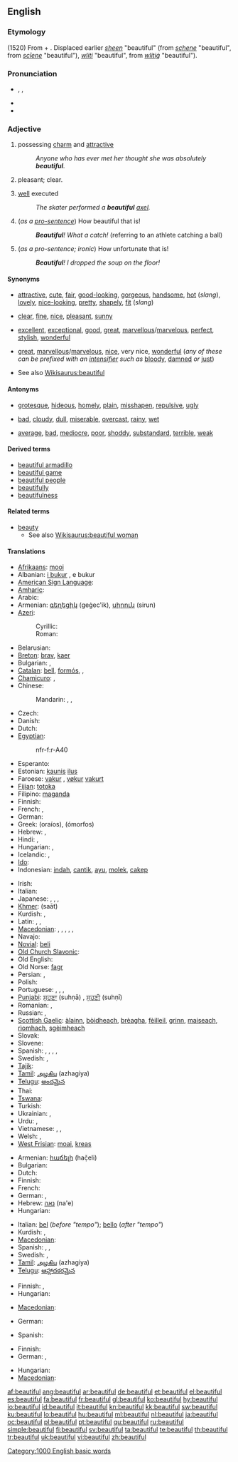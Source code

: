 ==English==

{{rank|England|sense|ten|422|beautiful|possible|mark|followed}}

===Etymology===
(1520) From {{term|beauty}} + {{etyl|gem}} {{term|-ful||full of}}. Displaced earlier {{en}} ''[[sheen]]'' "beautiful" (from {{enm}} ''[[schene#Middle English|schene]]'' "beautiful", from {{ang}} ''[[sciene#Old English|scīene]]'' "beautiful"), {{enm}} ''[[wliti#Middle English|wliti]]'' "beautiful", from {{ang}} ''[[wlitig#Old English|wlitiġ]]'' "beautiful").

===Pronunciation===
* {{enPR|byo͞oʹtĭ-fəl}}, {{IPA|/ˈbjuːtɪfəl/}}, {{SAMPA|/"bju:tIf@l/}}
* {{audio|en-us-beautiful.ogg|Audio (US)}}
* {{hyphenation|beau|ti|ful}}

===Adjective===
{{en-adj}}

# possessing [[charm]] and [[attractive]]
#: ''Anyone who has ever met her thought she was absolutely '''beautiful'''.''
# {{context|of the weather}} pleasant; clear.
# [[well]] executed
#: ''The skater performed a '''beautiful''' [[axel]].''
# <!--not an interjection-->(''as a [[pro-sentence]]'') How beautiful that is!
#: '''''Beautiful'''! What a catch!'' (referring to an athlete catching a ball)
# <!--not an interjection-->(''as a pro-sentence; ironic'') How unfortunate that is!
#: '''''Beautiful'''! I dropped the soup on the floor!''

====Synonyms====
* {{sense|possessing charm and attractive}} [[attractive]], [[cute]], [[fair]], [[good-looking]], [[gorgeous]], [[handsome]], [[hot]] (''slang''), [[lovely]], [[nice-looking]], [[pretty]], [[shapely]], [[fit]] (''slang'')
* {{sense|of the weather}} [[clear]], [[fine]], [[nice]], [[pleasant]], [[sunny]]
* {{sense|well executed}} [[excellent]], [[exceptional]], [[good]], [[great]], [[marvellous]]/[[marvelous]], [[perfect]], [[stylish]], [[wonderful]]
* {{sense|ironic: how unfortunate}} [[great]], [[marvellous]]/[[marvelous]], [[nice]], very nice, [[wonderful]] (''any of these can be prefixed with an [[intensifier]] such as'' [[bloody]], [[damned]] ''or'' [[just]])
* See also [[Wikisaurus:beautiful]]

====Antonyms====
* {{sense|possessing charm and attractive}} [[grotesque]], [[hideous]], [[homely]], [[plain]], [[misshapen]], [[repulsive]], [[ugly]]
* {{sense|of the weather}} [[bad]], [[cloudy]], [[dull]], [[miserable]], [[overcast]], [[rainy]], [[wet]]
* {{sense|well executed}} [[average]], [[bad]], [[mediocre]], [[poor]], [[shoddy]], [[substandard]], [[terrible]], [[weak]]

====Derived terms====
* [[beautiful armadillo]]
* [[beautiful game]]
* [[beautiful people]]
* [[beautifully]]
* [[beautifulness]]<!--?-->

====Related terms====
* [[beauty]]
** See also [[Wikisaurus:beautiful woman]]

====Translations====
{{trans-top|possessing charm and attractive}}
* [[Afrikaans]]: [[mooi]]
* Albanian: [[bukur|i bukur]] {{m}}, e bukur {{f}}
* [[American Sign Language]]: {{tø|ase|5@NearCheek-PalmBack RoundVert OpenA@NearJaw-PalmBack|xs=American Sign Language}}
* [[Amharic]]: {{tø|am|ቆንጆ|tr=qonjo|sc=Ethi}}
* Arabic: {{t|ar|جميل|tr=jamiil|sc=Arab}}
* Armenian: [[գեղեցիկ]] (geġec'ik), [[սիրուն]] (sirun)
* [[Azeri]]:
*: Cyrillic: {{t-|az|гәшәнҝ|sc=Cyrl|xs=Azeri}}
*: Roman: {{t-|az|qəşəng|xs=Azeri}}
* Belarusian: {{t|be|выдатны|tr=vydántny|sc=Cyrl}}
* [[Breton]]: [[brav]], [[kaer]]
* Bulgarian: {{t+|bg|красив|tr=krasív}}, {{t+|bg|прекрасен|tr=prekrásen}}
* [[Catalan]]: [[bell]], [[formós]],  {{t+|ca|bonic|m}},  {{t|ca|bonica|f}}
* [[Chamicuro]]: {{tø|ccc|pya'c̈homa}}, {{tø|ccc|pewa puti'na}}
* Chinese:
*: Mandarin: {{t-|cmn|漂亮|tr=piàoliàng|sc=Hani}},  {{t-|cmn|美|tr=měi|sc=Hani}},  {{t-|cmn|好看|tr=hǎokàn|sc=Hani}}
* Czech: {{t|cs|krásný}}
* Danish: {{t+|da|smuk}}
* Dutch: {{t+|nl|mooi}}
* [[Egyptian]]: {{tø|egy|nfr|sc=Egyp}}
*: <hiero>nfr-f:r-A40</hiero>
* Esperanto: {{t+|eo|bela|xs=Esperanto}}
* Estonian: [[kaunis]] [[ilus]]
* Faroese: [[vakur]] {{m}}, [[vøkur]] {{f}} [[vakurt]] {{n}}
* [[Fijian]]: [[totoka]]
* Filipino: [[maganda]]
* Finnish: {{t+|fi|kaunis}}
* French: {{t+|fr|beau|m}}, {{t+|fr|belle|f}}
* German: {{t+|de|schön}}
* Greek: {{t+|el|ωραίος|m}} (oraíos), {{t+|el|όμορφος|m}} (ómorfos)
* Hebrew: {{t|he|יפה|m|tr=yafe|sc=Hebr}},  {{t|he|יפה|f|tr=yafa|sc=Hebr}}
* Hindi: {{t-|hi|ख़ूबसूरत|tr=xūbsūrat|xs=Hindi}}, {{t-|hi|सुन्दर|tr=sundar|xs=Hindi}}
* Hungarian: {{t+|hu|szép}},  {{t+|hu|gyönyörű}}
* Icelandic: {{t+|is|fallegur}}, {{t+|is|fagur}}
* [[Ido]]: {{t+|io|bela|xs=Ido}}
* Indonesian: [[indah]], [[cantik]], [[ayu]], [[molek]], [[cakep]]
{{trans-mid}}
* Irish: {{t-|ga|álainn|xs=Irish}}
* Italian: {{t+|it|bello}}
* Japanese: {{t|ja|美しい|tr=うつくしい, utsukushii|sc=Jpan}},  {{t|ja|綺麗|sc=Jpan}},  {{t|ja|きれい|tr=kirei|sc=Jpan}},  {{t|ja|素敵|tr=すてき, suteki|sc=Jpan}}
* [[Khmer]]: {{Khmr|[[ស្អាត]]}} (saāt)
* Kurdish: {{ku-Arab|[[جوان]]}}, {{ku-Arab|[[ئێسک سووک]]}}
* Latin: {{t-|la|pulcher}}, {{t-|la|formosus|m}}, {{t+|la|bellus|m}}
* [[Macedonian]]: {{t|mk|убав|m|tr=úbav}},  {{t|mk|убава|f|tr=úbava}},  {{t|mk|убаво|n|tr=úbavo}},  {{t-|mk|прекрасен|m|tr=prékrasen}},  {{t|mk|прекрасна|f|tr=prékrasna}},  {{t|mk|прекрасно|n|tr=prékrasno}}
* Navajo: {{tø|nv|nizhóní}}
* [[Novial]]: [[beli]]
* [[Old Church Slavonic]]: {{tø|cu|красьнъ|tr=krasĭnŭ|sc=Cyrs}}
* Old English: {{t-|ang|wlitig|xs=Old English}}
* Old Norse: [[fagr]]
* Persian: {{t+|fa|زیبا|tr=zibâ|xs=Persian}}, {{t+|fa|قشنگ|tr=qašang|xs=Persian}}
* Polish: {{t|pl|piękny}}
* Portuguese: {{t+|pt|belo|m}}, {{t+|pt|bela|f}}, {{t+|pt|bonito|m}}, {{t+|pt|bonita|f}}
* [[Punjabi]]: [[ਸੁਹਣਾ]] (suhṇā) {{m}}, [[ਸੁਹਣੀ]] (suhṇī) {{f}}
* Romanian: {{t+|ro|frumos|m|n}}, {{t-|ro|frumoasă|f}}
* Russian: {{t+|ru|красивый|tr=krasívyj}}, {{t+|ru|прекрасный|tr=prekrásnyj}}
* [[Scottish Gaelic]]: [[àlainn]], [[bòidheach]], [[brèagha]], [[fèilleil]], [[grinn]], [[maiseach]], [[rìomhach]], [[sgèimheach]]
* Slovak: {{t|sk|krásny}}
* Slovene: {{t|sl|lep}}
* Spanish: {{t-|es|hermoso}}, {{t+|es|bello}}, {{t+|es|lindo}},  {{t|es|guapo}},  {{t|es|bonito}}
* Swedish: {{t+|sv|fin}}, {{t+|sv|vacker}}
* [[Tajik]]: {{t|tg|зебо|tr=zebo|sc=Cyrl|xs=Tajik}}
* [[Tamil]]: [[அழகிய]] (azhagiya)
* [[Telugu]]: [[అందమైన]]
* Thai: {{t-|th|สุนทร|tr=sŭnton}}
* [[Tswana]]: {{t-|tn|-ntle|xs=Tswana}}
* Turkish: {{t+|tr|güzel}}
* Ukrainian: {{t|uk|вродливий|tr=vrodlývyj|sc=Cyrl}},  {{t|uk|красивий|tr=krasývyj|sc=Cyrl}}
* Urdu: {{t-|ur|خوبصورت|tr=xūbsūrat|xs=Urdu}}, {{t-|ur|سندر|tr=sundar|xs=Urdu}}
* Vietnamese: {{t|vi|đẹp đẽ}},  {{t|vi|tốt}},  {{t|vi|tốt đẹp}}
* Welsh: {{t|cy|hardd|xs=Welsh}},  {{t|cy|prydferth|xs=Welsh}}
* [[West Frisian]]: [[moai]], [[kreas]]
{{trans-bottom}}

{{trans-top|of weather: pleasant, clear}}
* Armenian: [[հաճելի]] (hač̣eli)
* Bulgarian: {{t+|bg|хубав}}
* Dutch: {{t+|nl|mooi}}
* Finnish: {{t+|fi|kaunis}}
* French: {{t+|fr|beau|m}}
* German: {{t|de|heiter}},  {{t|de|schön}}
* Hebrew: [[נאה]] (na'e)
* Hungarian: {{t+|hu|szép}}
{{trans-mid}}
* Italian: [[bel]] (''before "tempo"''); [[bello]] (''after "tempo"'')
* Kurdish: {{ku-Arab|[[خۆش]]}}, {{ku-Arab|[[فێنک]]}}
* [[Macedonian]]: {{t|mk|убаво|n|tr=úbavo}}
* Spanish: {{t|es|bueno}},  {{t|es|despejado}},  {{t|es|alegre}}
* Swedish: {{t+|sv|fint|n}}, {{t+|sv|vackert|n}}
* [[Tamil]]: [[அழகிய]] (azhagiya)
* [[Telugu]]: [[ఆహ్లాదకరమైన]]
{{trans-bottom}}

{{trans-top|well executed}}
* Finnish: {{t+|fi|kaunis}}, {{t+|fi|loistava}}
* Hungarian: {{t+|hu|szép}}
{{trans-mid}}
* [[Macedonian]]: {{t|mk|убаво|tr=úbavo}}
{{trans-bottom}}

{{trans-top|as a pro-sentence}}
* German: {{t|de|toll}}
{{trans-mid}}
* Spanish: {{t|es|bravo}}
{{trans-bottom}}

{{trans-top|ironic: how unfortunate}}
* Finnish: {{t+|fi|loistava}}
* German: {{t|de|toll}},  {{t|de|schön}}
{{trans-mid}}
* Hungarian: {{t+|hu|szép}}
* [[Macedonian]]: {{t|mk|убаво|tr=úbavo}}
{{trans-bottom}}

[[Category:1000 English basic words]]

[[af:beautiful]]
[[ang:beautiful]]
[[ar:beautiful]]
[[de:beautiful]]
[[et:beautiful]]
[[el:beautiful]]
[[es:beautiful]]
[[fa:beautiful]]
[[fr:beautiful]]
[[gl:beautiful]]
[[ko:beautiful]]
[[hy:beautiful]]
[[io:beautiful]]
[[id:beautiful]]
[[it:beautiful]]
[[kn:beautiful]]
[[kk:beautiful]]
[[sw:beautiful]]
[[ku:beautiful]]
[[lo:beautiful]]
[[hu:beautiful]]
[[ml:beautiful]]
[[nl:beautiful]]
[[ja:beautiful]]
[[oc:beautiful]]
[[pl:beautiful]]
[[pt:beautiful]]
[[qu:beautiful]]
[[ru:beautiful]]
[[simple:beautiful]]
[[fi:beautiful]]
[[sv:beautiful]]
[[ta:beautiful]]
[[te:beautiful]]
[[th:beautiful]]
[[tr:beautiful]]
[[uk:beautiful]]
[[vi:beautiful]]
[[zh:beautiful]]